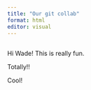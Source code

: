 ```yaml
---
title: "Our git collab"
format: html
editor: visual
---
```


## 

Hi Wade! This is really fun.

Totally!!

Cool!

